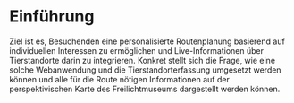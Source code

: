 # Einführung

Ziel ist es, Besuchenden eine personalisierte Routenplanung basierend auf individuellen Interessen zu ermöglichen und Live-Informationen über Tierstandorte darin zu integrieren. Konkret stellt sich die Frage, wie eine solche Webanwendung und die Tierstandorterfassung umgesetzt werden können und alle für die Route nötigen Informationen auf der perspektivischen Karte des Freilichtmuseums dargestellt werden können.
